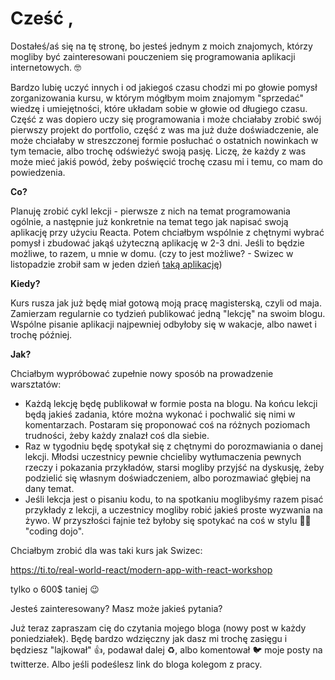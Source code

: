 
<div className={styles.Document}>

# Cześć <Name />,

Dostałeś/aś się na tę stronę, bo jesteś jednym z moich znajomych, którzy mogliby być zainteresowani pouczeniem się programowania aplikacji internetowych. 🤓

Bardzo lubię uczyć innych i od jakiegoś czasu chodzi mi po głowie pomysł zorganizowania kursu, w którym mógłbym moim znajomym "sprzedać" wiedzę i umiejętności, które układam sobie w głowie od długiego czasu. Część z was dopiero uczy się programowania i może chciałaby zrobić swój pierwszy projekt do portfolio, część z was ma już duże doświadczenie, ale może chciałaby w streszczonej formie posłuchać o ostatnich nowinkach w tym temacie, albo trochę odświeżyć swoją pasję. Liczę, że każdy z was może mieć jakiś powód, żeby poświęcić trochę czasu mi i temu, co mam do powiedzenia. 

**Co?**

Planuję zrobić cykl lekcji - pierwsze z nich na temat programowania ogólnie, a następnie już konkretnie na temat tego jak napisać swoją aplikację przy użyciu Reacta. Potem chciałbym wspólnie z chętnymi wybrać pomysł i zbudować jakąś użyteczną aplikację w 2-3 dni. Jeśli to będzie możliwe, to razem, u mnie w domu. (czy to jest możliwe? - Swizec w listopadzie zrobił sam w jeden dzień [taką aplikację](https://swizec.com/blog/oh-things-can-learn-fun-weekend-hack-project-%f0%9f%8f%97/swizec/8782)) 

**Kiedy?**

Kurs rusza jak już będę miał gotową moją pracę magisterską, czyli od maja. Zamierzam regularnie co tydzień publikować jedną "lekcję" na swoim blogu. Wspólne pisanie aplikacji najpewniej odbyłoby się w wakacje, albo nawet i trochę później. 

**Jak?**

Chciałbym wypróbować zupełnie nowy sposób na prowadzenie warsztatów:

 - Każdą lekcję będę publikował w formie posta na blogu. Na końcu lekcji będą jakieś zadania, które można wykonać i pochwalić się nimi w komentarzach. Postaram się proponować coś na różnych poziomach trudności, żeby każdy znalazł coś dla siebie.
 - Raz w tygodniu będę spotykał się z chętnymi do porozmawiania o danej lekcji. Młodsi uczestnicy pewnie chcieliby wytłumaczenia pewnych rzeczy i pokazania przykładów, starsi mogliby przyjść na dyskusję, żeby podzielić się własnym doświadczeniem, albo porozmawiać głębiej na dany temat. 
 - Jeśli lekcja jest o pisaniu kodu, to na spotkaniu moglibyśmy razem pisać przykłady z lekcji, a uczestnicy mogliby robić jakieś proste wyzwania na żywo. W przyszłości fajnie też byłoby się spotykać na coś w stylu 👨‍💻 "coding dojo".

Chciałbym zrobić dla was taki kurs jak Swizec: 

https://ti.to/real-world-react/modern-app-with-react-workshop 

tylko o 600$ taniej 😉

Jesteś zainteresowany? Masz może jakieś pytania?

Już teraz zapraszam cię do czytania mojego bloga (nowy post w każdy poniedziałek). Będę bardzo wdzięczny jak dasz mi trochę zasięgu i będziesz "lajkował" 👍, podawał dalej️ ♻️, albo komentował 🐦 moje posty na twitterze. Albo jeśli podeślesz link do bloga kolegom z pracy.
</div>
